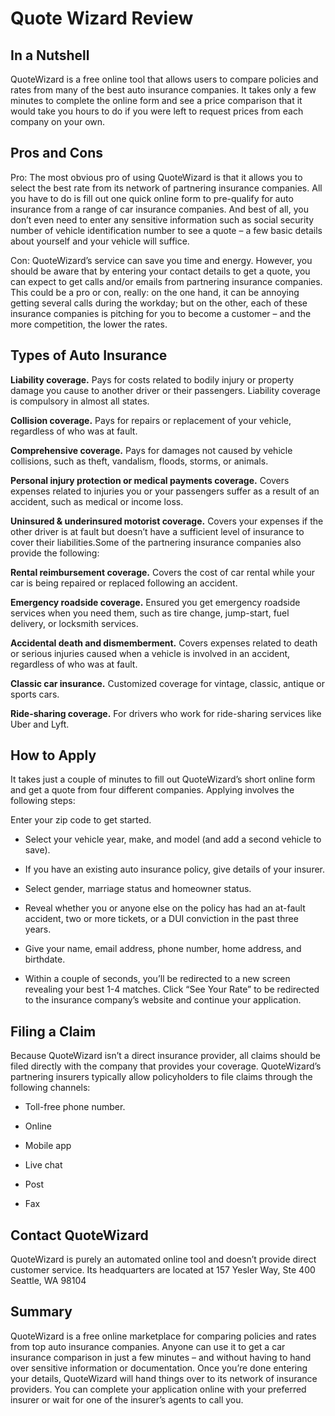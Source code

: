 # Quote Wizard Review

## In a Nutshell

QuoteWizard is a free online tool that allows users to compare policies and rates from many of the best auto insurance companies. It takes only a few minutes to complete the online form and see a price comparison that it would take you hours to do if you were left to request prices from each company on your own.

## Pros and Cons

Pro: The most obvious pro of using QuoteWizard is that it allows you to select the best rate from its network of partnering insurance companies. All you have to do is fill out one quick online form to pre-qualify for auto insurance from a range of car insurance companies. And best of all, you don’t even need to enter any sensitive information such as social security number of vehicle identification number to see a quote – a few basic details about yourself and your vehicle will suffice.

Con: QuoteWizard’s service can save you time and energy. However, you should be aware that by entering your contact details to get a quote, you can expect to get calls and/or emails from partnering insurance companies. This could be a pro or con, really: on the one hand, it can be annoying getting several calls during the workday; but on the other, each of these insurance companies is pitching for you to become a customer – and the more competition, the lower the rates.

## Types of Auto Insurance

**Liability coverage.** Pays for costs related to bodily injury or property damage you cause to another driver or their passengers. Liability coverage is compulsory in almost all states.

**Collision coverage.** Pays for repairs or replacement of your vehicle, regardless of who was at fault.

**Comprehensive coverage.** Pays for damages not caused by vehicle collisions, such as theft, vandalism, floods, storms, or animals.

**Personal injury protection or medical payments coverage.** Covers expenses related to injuries you or your passengers suffer as a result of an accident, such as medical or income loss.

**Uninsured & underinsured motorist coverage.** Covers your expenses if the other driver is at fault but doesn’t have a sufficient level of insurance to cover their liabilities.Some of the partnering insurance companies also provide the following:

**Rental reimbursement coverage.** Covers the cost of car rental while your car is being repaired or replaced following an accident.

**Emergency roadside coverage.** Ensured you get emergency roadside services when you need them, such as tire change, jump-start, fuel delivery, or locksmith services.

**Accidental death and dismemberment.** Covers expenses related to death or serious injuries caused when a vehicle is involved in an accident, regardless of who was at fault.

**Classic car insurance.** Customized coverage for vintage, classic, antique or sports cars.

**Ride-sharing coverage.** For drivers who work for ride-sharing services like Uber and Lyft.

## How to Apply

It takes just a couple of minutes to fill out QuoteWizard’s short online form and get a quote from four different companies. Applying involves the following steps:

Enter your zip code to get started.

- Select your vehicle year, make, and model (and add a second vehicle to save).

- If you have an existing auto insurance policy, give details of your insurer.

- Select gender, marriage status and homeowner status.

- Reveal whether you or anyone else on the policy has had an at-fault accident, two or more tickets, or a DUI conviction in the past three years.

- Give your name, email address, phone number, home address, and birthdate.

- Within a couple of seconds, you’ll be redirected to a new screen revealing your best 1-4 matches. Click “See Your Rate” to be redirected to the insurance company’s website and continue your application.

## Filing a Claim

Because QuoteWizard isn’t a direct insurance provider, all claims should be filed directly with the company that provides your coverage. QuoteWizard’s partnering insurers typically allow policyholders to file claims through the following channels:

- Toll-free phone number.

- Online

- Mobile app

- Live chat

- Post

- Fax

## Contact QuoteWizard

QuoteWizard is purely an automated online tool and doesn’t provide direct customer service. Its headquarters are located at 157 Yesler Way, Ste 400 Seattle, WA 98104

## Summary

QuoteWizard is a free online marketplace for comparing policies and rates from top auto insurance companies. Anyone can use it to get a car insurance comparison in just a few minutes – and without having to hand over sensitive information or documentation. Once you’re done entering your details, QuoteWizard will hand things over to its network of insurance providers. You can complete your application online with your preferred insurer or wait for one of the insurer’s agents to call you.
